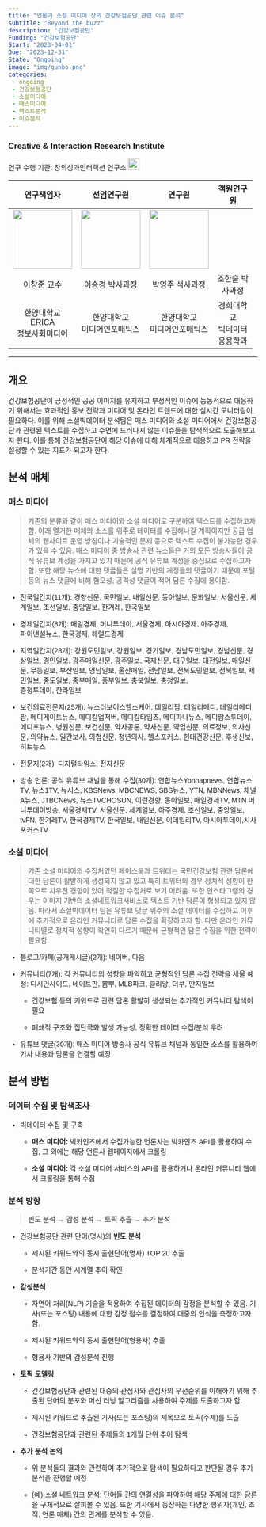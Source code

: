 ```yaml
---
title: "언론과 소셜 미디어 상의 건강보험공단 관련 이슈 분석"
subtitle: "Beyond the buzz"
description: "건강보험공단"
Funding: "건강보험공단"
Start: "2023-04-01"
Due: "2023-12-31"
State: "Ongoing"
image: "img/gunbo.png"
categories:
 - ongoing
 - 건강보험공단
 - 소셜미디어
 - 매스미디어
 - 텍스트분석
 - 이슈분석
---
```


::: {style="font-family: \"NanumMyeongjo\", sans-serif;"}
### Creative & Interaction Research Institute

연구 수행 기관: 창의성과인터랙션 연구소 [![](img/insta.png){width="23"}](https://www.instagram.com/creativity_interaction/)

+------------------------------+------------------------------+------------------------------+------------------+
| 연구책임자                   | 선임연구원                   | 연구원                       | 객원연구원       |
+:============================:+:============================:+:============================:+:================:+
| ![](img/cj.jpg){width="120"} | ![](img/sk.jpg){width="120"} | ![](img/yj.jpg){width="120"} |                  |
+------------------------------+------------------------------+------------------------------+------------------+
| 이창준 교수                  | 이승경 박사과정              | 박영주 석사과정              | 조한슬 박사과정  |
+------------------------------+------------------------------+------------------------------+------------------+
| 한양대학교 ERICA\            | 한양대학교\                  | 한양대학교\                  | 경희대학교\      |
| 정보사회미디어               | 미디어인포매틱스             | 미디어인포매틱스             | 빅데이터응용학과 |
+------------------------------+------------------------------+------------------------------+------------------+

------------------------------------------------------------------------


## 개요

건강보험공단이 긍정적인 공공 이미지를 유지하고 부정적인 이슈에 능동적으로 대응하기 위해서는 효과적인 홍보 전략과 미디어 및 온라인 트렌드에 대한 실시간 모니터링이 필요하다. 이를 위해 소셜빅데이터 분석팀은 매스 미디어와 소셜 미디어에서 건강보험공단과 관련된 텍스트를 수집하고 수면에 드러나지 않는 이슈들을 탐색적으로 도출해보고자 한다. 이를 통해 건강보험공단이 해당 이슈에 대해 체계적으로 대응하고 PR 전략을 설정할 수 있는 지표가 되고자 한다.

## 분석 매체

### 매스 미디어

> 기존의 분류와 같이 매스 미디어와 소셜 미디어로 구분하여 텍스트를 수집하고자 함. 아래 열거한 매체와 소스를 위주로 데이터를 수집해나갈 계획이지만 공급 업체의 웹사이트 운영 방침이나 기술적인 문제 등으로 텍스트 수집이 불가능한 경우가 있을 수 있음. 매스 미디어 중 방송사 관련 뉴스들은 거의 모든 방송사들이 공식 유튜브 계정을 가지고 있기 때문에 공식 유튜브 계정을 중심으로 수집하고자 함. 또한 해당 뉴스에 대한 댓글들은 실명 기반의 계정들의 댓글이기 때문에 포털 등의 뉴스 댓글에 비해 혐오성, 공격성 댓글이 적어 담론 수집에 용이함.

-   전국일간지(11개): 경향신문, 국민일보, 내일신문, 동아일보, 문화일보, 서울신문, 세계일보, 조선일보, 중앙일보, 한겨레, 한국일보

-   경제일간지(8개): 매일경제, 머니투데이, 서울경제, 아시아경제, 아주경제,\
    파이낸셜뉴스, 한국경제, 헤럴드경제

-   지역일간지(28개): 강원도민일보, 강원일보, 경기일보, 경남도민일보, 경남신문, 경상일보, 경인일보, 광주매일신문, 광주일보, 국제신문, 대구일보, 대전일보, 매일신문, 무등일보, 부산일보, 영남일보, 울산매일, 전남일보, 전북도민일보, 전북일보, 제민일보, 중도일보, 중부매일, 중부일보, 충북일보, 충청일보,\
    충청투데이, 한라일보

-   보건의료전문지(25개): 뉴스더보이스헬스케어, 데일리팜, 데일리메디, 데일리메디팜, 메디게이트뉴스, 메디칼업저버, 메디칼타임즈, 메디파나뉴스, 메디팜스투데이, 메디포뉴스, 병원신문, 보건신문, 약사공론, 약사신문, 약업신문, 의료정보, 의사신문, 의약뉴스, 일간보사, 의협신문, 청년의사, 헬스포커스, 현대건강신문, 후생신보, 히트뉴스

-   전문지(2개): 디지털타임스, 전자신문

-   방송 언론: 공식 유튜브 채널을 통해 수집(30개): 연합뉴스Yonhapnews, 연합뉴스TV, 뉴스1TV, 뉴시스, KBSNews, MBCNEWS, SBS뉴스, YTN, MBNNews, 채널A뉴스, JTBCNews, 뉴스TVCHOSUN, 이런경향, 동아일보, 매일경제TV, MTN 머니투데이방송, 서울경제TV, 서울신문, 세계일보, 아주경제, 조선일보, 중앙일보, tvFN, 한겨레TV, 한국경제TV, 한국일보, 내일신문, 이데일리TV, 아시아투데이,시사포커스TV

### 소셜 미디어

> 기존 소셜 미디어의 수집처였던 페이스북과 트위터는 국민건강보험 관련 담론에 대한 담론이 활발하게 생성되지 않고 있고 특히 트위터의 경우 정치적 성향이 한쪽으로 치우친 경향이 있어 적절한 수집처로 보기 어려움. 또한 인스타그램의 경우는 이미지 기반의 소셜네트워크서비스로 텍스트 기반 담론이 형성되고 있지 않음. 따라서 소셜빅데이터 팀은 유튜브 댓글 위주의 소셜 데이터를 수집하고 이후에 추가적으로 온라인 커뮤니티로 담론 수집을 확장하고자 함. 다만 온라인 커뮤니티별로 정치적 성향이 확연히 다르기 때문에 균형적인 담론 수집을 위한 전략이 필요함.

-   블로그/카페(공개게시글)(2개): 네이버, 다음

-   커뮤니티(7개): 각 커뮤니티의 성향을 파악하고 균형적인 담론 수집 전략을 세울 예정: 디시인사이드, 네이트판, 뽐뿌, MLB파크, 클리앙, 더쿠, 딴지일보

    -   건강보험 등의 키워드로 관련 담론 활발히 생성되는 추가적인 커뮤니티 탐색이 필요

    -   폐쇄적 구조와 집단극화 발생 가능성, 정확한 데이터 수집/분석 우려

-   유튜브 댓글(30개): 매스 미디어 방송사 공식 유튜브 채널과 동일한 소스를 활용하여 기사 내용과 담론을 연결할 예정

## 분석 방법

### 데이터 수집 및 탐색조사

-   빅데이터 수집 및 구축

    -   **매스 미디어:** 빅카인즈에서 수집가능한 언론사는 빅카인즈 API를 활용하여 수집, 그 외에는 해당 언론사 웹페이지에서 크롤링

    -   **소셜 미디어:** 각 소셜 미디어 서비스의 API를 활용하거나 온라인 커뮤니티 웹에서 크롤링을 통해 수집

### 분석 방향

> **빈도 분석 → 감성 분석 → 토픽 추출 → 추가 분석**

-   건강보험공단 관련 단어(명사)의 **빈도 분석**

    -   제시된 키워드와의 동시 출현단어(명사) TOP 20 추출

    -   분석기간 동안 시계열 추이 확인

-   **감성분석**

    -   자연어 처리(NLP) 기술을 적용하여 수집된 데이터의 감정을 분석할 수 있음. 기사(또는 포스팅) 내용에 대한 감정 점수를 결정하여 대중의 인식을 측정하고자 함.

    -   제시된 키워드와의 동시 출현단어(형용사) 추출

    -   형용사 기반의 감성분석 진행

-   **토픽 모델링**

    -   건강보험공단과 관련된 대중의 관심사와 관심사의 우선순위를 이해하기 위해 추출된 단어의 분포와 머신 러닝 알고리즘을 사용하여 주제를 도출하고자 함.

    -   제시된 키워드로 추출된 기사(또는 포스팅)의 제목으로 토픽(주제)를 도출

    -   건강보험공단과 관련된 주제들의 1개월 단위 추이 탐색

-   **추가 분석** **논의**

    -   위 분석들의 결과와 관련하여 추가적으로 탐색이 필요하다고 판단될 경우 추가 분석을 진행할 예정

    -   (예) 소셜 네트워크 분석: 단어들 간의 연결성을 파악하여 해당 주제에 대한 담론을 구체적으로 살펴볼 수 있음. 또한 기사에서 등장하는 다양한 행위자(개인, 조직, 언론 매체) 간의 관계를 분석할 수 있음.
    
    
    
    
:::
